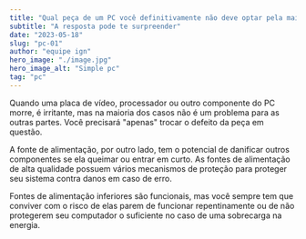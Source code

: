 ```yaml
---
title: "Qual peça de um PC você definitivamente não deve optar pela mais barata? Comunidade chega a um consenso"
subtitle: "A resposta pode te surpreender"
date: "2023-05-18"
slug: "pc-01"
author: "equipe ign"
hero_image: "./image.jpg"
hero_image_alt: "Simple pc"
tag: "pc"
---
```


Quando uma placa de vídeo, processador ou outro componente do PC morre, é irritante, mas na maioria dos casos não é um problema para as outras partes. Você precisará "apenas" trocar o defeito da peça em questão.

A fonte de alimentação, por outro lado, tem o potencial de danificar outros componentes se ela queimar ou entrar em curto. As fontes de alimentação de alta qualidade possuem vários mecanismos de proteção para proteger seu sistema contra danos em caso de erro.

Fontes de alimentação inferiores são funcionais, mas você sempre tem que conviver com o risco de elas parem de funcionar repentinamente ou de não protegerem seu computador o suficiente no caso de uma sobrecarga na energia.
